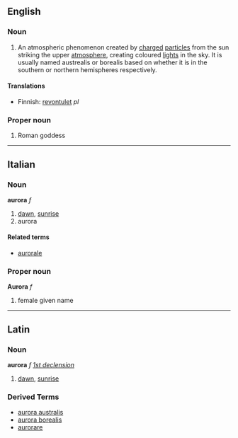 ==English==
===Noun===

#An atmospheric phenomenon created by [[charge]]d [[particle]]s from the sun striking the upper [[atmosphere]], creating coloured [[light]]s in the sky. It is usually named austrealis or borealis based on whether it is in the southern or northern hemispheres respectively.

====Translations====
*Finnish: [[revontulet]] ''pl''

===Proper noun===

# Roman goddess

----

==Italian==
===Noun===
'''aurora''' ''f''

# [[dawn]], [[sunrise]]
# aurora

====Related terms====
*[[aurorale]]

===Proper noun===
'''Aurora''' ''f''

# female given name

----

==Latin==
===Noun===
'''aurora''' ''f'' ''[[Wiktionary Appendix:Latin first declension|1st declension]]''

#[[dawn]], [[sunrise]]

===Derived Terms===
*[[aurora australis]]
*[[aurora borealis]]
*[[aurorare]]